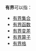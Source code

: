 '''有界'''可以指：

* [[有界集合|有界集合]]
* [[有界函数|有界函数]]
* [[有界变差|有界变差]]
* [[有界算子|有界算子]]
* [[有界格|有界格]]

{{数学消歧义}}